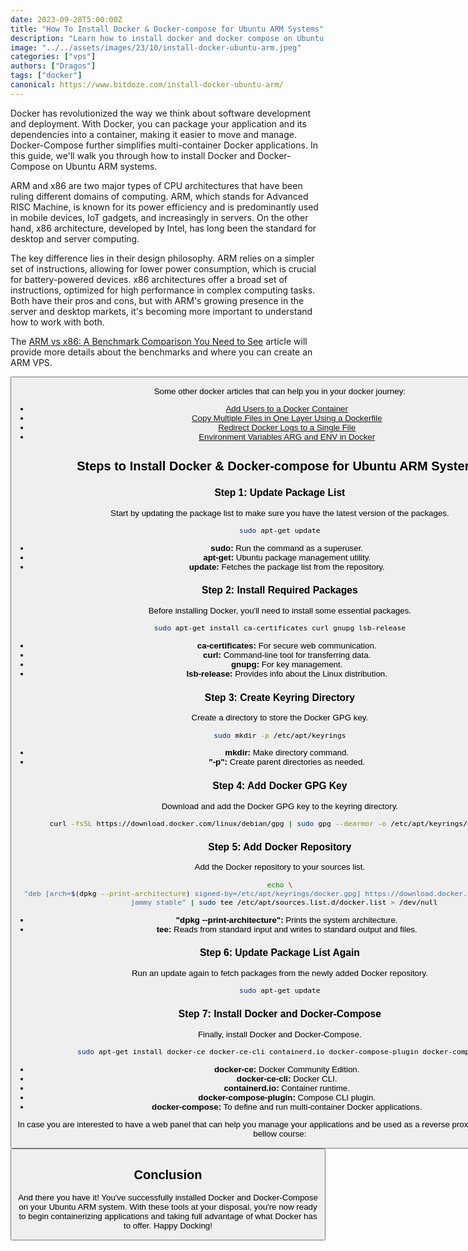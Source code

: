 ```yaml
---
date: 2023-09-28T5:00:00Z
title: "How To Install Docker & Docker-compose for Ubuntu ARM Systems"
description: "Learn how to install docker and docker compose on Ubuntu ARM system to host your own apps"
image: "../../assets/images/23/10/install-docker-ubuntu-arm.jpeg"
categories: ["vps"]
authors: ["Dragos"]
tags: ["docker"]
canonical: https://www.bitdoze.com/install-docker-ubuntu-arm/
---
```



Docker has revolutionized the way we think about software development and deployment. With Docker, you can package your application and its dependencies into a container, making it easier to move and manage. Docker-Compose further simplifies multi-container Docker applications. In this guide, we'll walk you through how to install Docker and Docker-Compose on Ubuntu ARM systems.

ARM and x86 are two major types of CPU architectures that have been ruling different domains of computing. ARM, which stands for Advanced RISC Machine, is known for its power efficiency and is predominantly used in mobile devices, IoT gadgets, and increasingly in servers. On the other hand, x86 architecture, developed by Intel, has long been the standard for desktop and server computing.

The key difference lies in their design philosophy. ARM relies on a simpler set of instructions, allowing for lower power consumption, which is crucial for battery-powered devices. x86 architectures offer a broad set of instructions, optimized for high performance in complex computing tasks. Both have their pros and cons, but with ARM's growing presence in the server and desktop markets, it's becoming more important to understand how to work with both.

The [ARM vs x86: A Benchmark Comparison You Need to See](https://www.wpdoze.com/arm-vs-x86-vps-server-benchmarks/) article will provide more details about the benchmarks and where you can create an ARM VPS.

<Button link="https://go.bitdoze.com/hetzner" text="Get an ARM Server" />

Some other docker articles that can help you in your docker journey:

- [Add Users to a Docker Container](https://www.bitdoze.com/add-users-to-docker-container/)
- [Copy Multiple Files in One Layer Using a Dockerfile](https://www.bitdoze.com/copy-multiple-files-in-one-layer-using-a-dockerfile/)
- [Redirect Docker Logs to a Single File](https://www.bitdoze.com/redirect-docker-logs-to-a-single-file/)
- [Environment Variables ARG and ENV in Docker](https://www.bitdoze.com/docker-env-vars/)

## Steps to Install Docker & Docker-compose for Ubuntu ARM Systems

### Step 1: Update Package List

Start by updating the package list to make sure you have the latest version of the packages.

```bash
sudo apt-get update
```

- **sudo:** Run the command as a superuser.
- **apt-get:** Ubuntu package management utility.
- **update:** Fetches the package list from the repository.

### Step 2: Install Required Packages

Before installing Docker, you'll need to install some essential packages.

```bash
sudo apt-get install ca-certificates curl gnupg lsb-release
```

- **ca-certificates:** For secure web communication.
- **curl:** Command-line tool for transferring data.
- **gnupg:** For key management.
- **lsb-release:** Provides info about the Linux distribution.

### Step 3: Create Keyring Directory

Create a directory to store the Docker GPG key.

```bash
sudo mkdir -p /etc/apt/keyrings
```

- **mkdir:** Make directory command.
- **"-p":** Create parent directories as needed.

### Step 4: Add Docker GPG Key

Download and add the Docker GPG key to the keyring directory.

```bash
curl -fsSL https://download.docker.com/linux/debian/gpg | sudo gpg --dearmor -o /etc/apt/keyrings/docker.gpg
```

### Step 5: Add Docker Repository

Add the Docker repository to your sources list.

```bash
echo \
  "deb [arch=$(dpkg --print-architecture) signed-by=/etc/apt/keyrings/docker.gpg] https://download.docker.com/linux/ubuntu \
  jammy stable" | sudo tee /etc/apt/sources.list.d/docker.list > /dev/null
```

- **"dpkg --print-architecture":** Prints the system architecture.
- **tee:** Reads from standard input and writes to standard output and files.

### Step 6: Update Package List Again

Run an update again to fetch packages from the newly added Docker repository.

```bash
sudo apt-get update
```

### Step 7: Install Docker and Docker-Compose

Finally, install Docker and Docker-Compose.

```bash
sudo apt-get install docker-ce docker-ce-cli containerd.io docker-compose-plugin docker-compose
```

- **docker-ce:** Docker Community Edition.
- **docker-ce-cli:** Docker CLI.
- **containerd.io:** Container runtime.
- **docker-compose-plugin:** Compose CLI plugin.
- **docker-compose:** To define and run multi-container Docker applications.

In case you are interested to have a web panel that can help you manage your applications and be used as a reverse proxy you can check the bellow course:

<Button
  link="https://webdoze.net/courses/cloudpanel-setup/"
  text="CloudPanel Setup Course"
/>

## Conclusion

And there you have it! You've successfully installed Docker and Docker-Compose on your Ubuntu ARM system. With these tools at your disposal, you're now ready to begin containerizing applications and taking full advantage of what Docker has to offer. Happy Docking!
